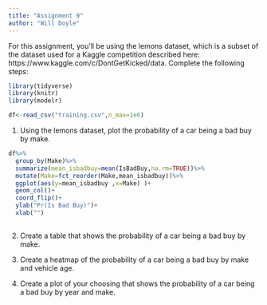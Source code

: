 ```yaml
---
title: "Assignment 9"
author: "Will Doyle"
---
```


For this assignment, you'll be using the lemons dataset, which is a subset of the dataset used for a Kaggle competition described here: 
https://www.kaggle.com/c/DontGetKicked/data. 
Complete the following steps:

```r
library(tidyverse)
library(knitr)
library(modelr)
```

```r
df<-read_csv("training.csv",n_max=1e6)
```


1. Using the lemons dataset, plot the probability of a car being a bad buy by make.

```r

df%>%
  group_by(Make)%>%
  summarize(mean_isbadbuy=mean(IsBadBuy,na.rm=TRUE))%>%
  mutate(Make=fct_reorder(Make,mean_isbadbuy))%>%
  ggplot(aes(y=mean_isbadbuy ,x=Make) )+
  geom_col()+
  coord_flip()+
  ylab("Pr(Is Bad Buy)")+
  xlab("")
  
```


2. Create a table that shows the probability of a car being a bad buy by make.

3. Create a heatmap of the probability of a car being a bad buy by make and vehicle age. 

4. Create a plot of your choosing that shows the probability of a car being a bad buy by year and make. 